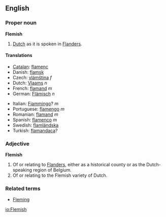 ==English==

===Proper noun===
'''Flemish'''

#[[Dutch]] as it is spoken in [[Flanders]].

====Translations====
{{top}}
*[[Catalan]]: [[flamenc]]
*Danish: [[flamsk]]
*Czech: [[vlámština]] ''f''
*Dutch: [[Vlaams]] ''n''
*French: [[flamand]] ''m''
*German: [[Flämisch]] ''n''
{{mid}}
*Italian: [[Fiammingo]]? ''m''
*Portuguese: [[flamengo]] ''m''
*Romanian: [[flamand]] ''m''
*Spanish: [[flamenco]] ''m''
*Swedish: [[flamländska]]
*Turkish: [[flamandaca]]?
{{bottom}}

===Adjective===
'''Flemish'''

#Of or relating to [[Flanders]], either as a historical county or as the Dutch-speaking region of Belgium.
#Of or relating to the Flemish variety of Dutch.

===Related terms===
*[[Fleming]]

[[io:Flemish]]